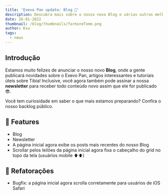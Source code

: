 ```yaml
---
title: 'Exevo Pan update: Blog 🎉'
description: Descubra mais sobre o nosso novo Blog e várias outras melhorias gerais
date: 26-01-2022
thumbnail: /blog/thumbnails/farmineTome.png
author: Ksu
tags:
  - news
---
```


## Introdução

Estamos muito felizes de anunciar o nosso novo **Blog**, onde a gente publicará novidades sobre o Exevo Pan, artigos interessantes e tutoriais úteis sobre Tibia! Inclusive, você agora também pode assinar a nossa **newsletter** para receber todo conteúdo novo assim que ele for publicado 😎.

Você tem curiosidade em saber o que mais estamos preparando? Confira o nosso <ExternalLink href="https://trello.com/b/tX6chnl0/exevo-pan">backlog público</ExternalLink>.

## 🎉 Features

- Blog
- Newsletter
- A página inicial agora exibe os posts mais recentes do nosso Blog
- Scrollar pelos leilões da página inicial agora fixa o cabeçalho do grid no topo da tela (usuários mobile ⬆️⬆️)

## 🔧 Refatorações

- Bugfix: a página inicial agora scrolla corretamente para usuários de iOS Safari
